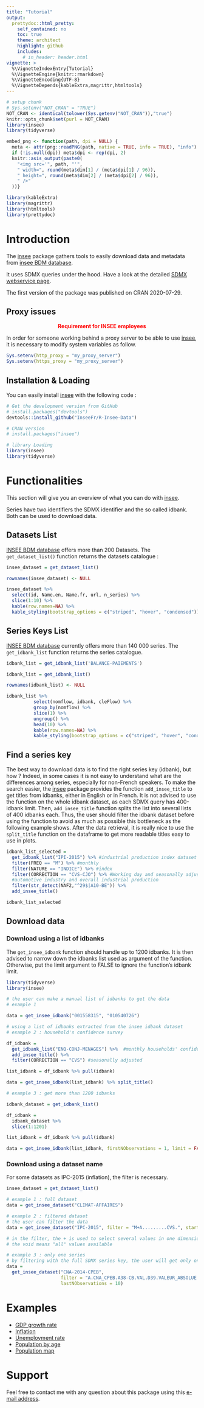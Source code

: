 ---
title: "Tutorial"
output:
  prettydoc::html_pretty:
    self_contained: no
    toc: true
    theme: architect
    highlight: github
    includes:
      # in_header: header.html
vignette: >
  %\VignetteIndexEntry{Tutorial} 
  %\VignetteEngine{knitr::rmarkdown} 
  %\VignetteEncoding{UTF-8}
  %\VignetteDepends{kableExtra,magrittr,htmltools}
---

```{r setup,echo=FALSE, include=FALSE}
# setup chunk
# Sys.setenv("NOT_CRAN" = "TRUE")
NOT_CRAN <- identical(tolower(Sys.getenv("NOT_CRAN")),"true")
knitr::opts_chunk$set(purl = NOT_CRAN)
library(insee)
library(tidyverse)

embed_png <- function(path, dpi = NULL) {
  meta <- attr(png::readPNG(path, native = TRUE, info = TRUE), "info")
  if (!is.null(dpi)) meta$dpi <- rep(dpi, 2)
  knitr::asis_output(paste0(
    "<img src='", path, "'",
    " width=", round(meta$dim[1] / (meta$dpi[1] / 96)),
    " height=", round(meta$dim[2] / (meta$dpi[2] / 96)),
    " />"
  ))}
```

```{r message=FALSE, warning=FALSE, include=FALSE}
library(kableExtra)
library(magrittr)
library(htmltools)
library(prettydoc)
```

# Introduction

The [insee](https://CRAN.R-project.org/package=insee) package gathers tools to easily download data and metadata from [insee BDM database](https://www.insee.fr/en/information/2512785). 

It uses SDMX queries under the hood. Have a look at the detailed [SDMX webservice page](https://www.insee.fr/en/information/2868055).

The first version of the package was published on CRAN 2020-07-29.

## Proxy issues

<center><font color="red"> **Requirement for INSEE employees**</font></center>

In order for someone working behind a proxy server to be able to use [insee](https://CRAN.R-project.org/package=insee), it is necessary to modify system variables as follow.

```{r, message = FALSE, warning = FALSE, eval = FALSE}
Sys.setenv(http_proxy = "my_proxy_server")
Sys.setenv(https_proxy = "my_proxy_server")
```

## Installation & Loading

You can easily install [insee](https://CRAN.R-project.org/package=insee) with the following code :

```{r, message = FALSE, warning = FALSE, eval = FALSE}
# Get the development version from GitHub 
# install.packages("devtools")
devtools::install_github("InseeFr/R-Insee-Data")

# CRAN version
# install.packages("insee")

# library Loading
library(insee)
library(tidyverse)
```

# Functionalities

This section will give you an overview of what you can do with [insee](https://CRAN.R-project.org/package=insee).

Series have two identifiers the SDMX identifier and the so called idbank. Both can be used to download data.

## Datasets List

[INSEE BDM database](https://www.insee.fr/en/information/2512785) offers more than 200 Datasets. The <code>get_dataset_list()</code> function returns the datasets catalogue :

```{r, message = FALSE, warning = FALSE, eval = NOT_CRAN}
insee_dataset = get_dataset_list() 
```

```{r echo = FALSE, message = FALSE, warning = FALSE, eval = NOT_CRAN}
rownames(insee_dataset) <- NULL

insee_dataset %>% 
  select(id, Name.en, Name.fr, url, n_series) %>% 
  slice(1:10) %>% 
  kable(row.names=NA) %>% 
  kable_styling(bootstrap_options = c("striped", "hover", "condensed"))
```

## Series Keys List

[INSEE BDM database](https://www.insee.fr/en/information/2512785) currently offers more than 140 000 series. The <code>get_idbank_list</code> function returns the series catalogue.

```{r, message=FALSE,warning=FALSE,eval=NOT_CRAN}
idbank_list = get_idbank_list('BALANCE-PAIEMENTS')
```

```{r echo=FALSE, message=FALSE, warning=FALSE,eval=NOT_CRAN}
idbank_list = get_idbank_list()

rownames(idbank_list) <- NULL

idbank_list %>% 
          select(nomflow, idbank, cleFlow) %>%   
          group_by(nomflow) %>% 
          slice(1) %>% 
          ungroup() %>% 
          head(10) %>%
          kable(row.names=NA) %>% 
          kable_styling(bootstrap_options = c("striped", "hover", "condensed"))


```

## Find a series key

The best way to download data is to find the right series key (idbank), but how ? Indeed, in some cases it is not easy to understand what are the differences among series, especially for non-French speakers.
To make the search easier, the [insee](https://CRAN.R-project.org/package=insee) package provides the function <code>add_insee_title</code> to get titles from idbanks, either in English or in French. It is not advised to use the function on the whole idbank dataset, as each SDMX query has 400-idbank limit. Then, <code>add_insee_title</code> function splits the list into several lists of 400 idbanks each. Thus, the user should filter the idbank dataset before using the function to avoid as much as possible this bottleneck as the following example shows. After the data retrieval, it is really nice to use the <code>split_title</code> function on the dataframe to get more readable titles easy to use in plots.

```{r message=FALSE, warning=FALSE,eval=FALSE}

idbank_list_selected =
  get_idbank_list("IPI-2015") %>% #industrial production index dataset
  filter(FREQ == "M") %>% #monthly
  filter(NATURE == "INDICE") %>% #index
  filter(CORRECTION == "CVS-CJO") %>% #Working day and seasonally adjusted SA-WDA
  #automotive industry and overall industrial production
  filter(str_detect(NAF2,"^29$|A10-BE")) %>% 
  add_insee_title()

idbank_list_selected

```

## Download data

### Download using a list of idbanks

The <code>get_insee_idbank</code> function should handle up to 1200 idbanks.
It is then advised to narrow down the idbanks list used as argument of the function.
Otherwise, put the limit argument to FALSE to ignore the function's idbank limit.

```{r message=FALSE, warning=FALSE,eval=FALSE}
library(tidyverse)
library(insee)

# the user can make a manual list of idbanks to get the data 
# example 1

data = get_insee_idbank("001558315", "010540726")

# using a list of idbanks extracted from the insee idbank dataset
# example 2 : household's confidence survey

df_idbank = 
  get_idbank_list("ENQ-CONJ-MENAGES") %>%  #monthly households' confidence survey
  add_insee_title() %>% 
  filter(CORRECTION == "CVS") #seasonally adjusted

list_idbank = df_idbank %>% pull(idbank)

data = get_insee_idbank(list_idbank) %>% split_title()

# example 3 : get more than 1200 idbanks

idbank_dataset = get_idbank_list()

df_idbank = 
  idbank_dataset %>%
  slice(1:1201)

list_idbank = df_idbank %>% pull(idbank)

data = get_insee_idbank(list_idbank, firstNObservations = 1, limit = FALSE)

```

### Download using a dataset name

For some datasets as IPC-2015 (inflation), the filter is necessary.

```{r message=FALSE, warning=FALSE,eval=FALSE}

insee_dataset = get_dataset_list() 

# example 1 : full dataset
data = get_insee_dataset("CLIMAT-AFFAIRES")

# example 2 : filtered dataset 
# the user can filter the data
data = get_insee_dataset("IPC-2015", filter = "M+A.........CVS.", startPeriod = "2015-03")

# in the filter, the + is used to select several values in one dimension, like an "and" statement
# the void means "all" values available

# example 3 : only one series
# by filtering with the full SDMX series key, the user will get only one series
data = 
  get_insee_dataset("CNA-2014-CPEB",
                    filter = "A.CNA_CPEB.A38-CB.VAL.D39.VALEUR_ABSOLUE.FE.EUROS_COURANTS.BRUT",
                    lastNObservations = 10)

```

# Examples 

* [GDP growth rate](https://hadrilec.github.io/insee/articles/v2_gdp-vignettes.html)
* [Inflation](https://hadrilec.github.io/insee/articles/v3_inflation-vignettes.html)
* [Unemployment rate](https://hadrilec.github.io/insee/articles/v4_unem-vignettes.html)
* [Population by age](https://hadrilec.github.io/insee/articles/v5_pop-vignettes.html)
* [Population map](https://hadrilec.github.io/insee/articles/v6_pop_map-vignettes.html)


# Support
Feel free to contact me with any question about this package using this [e-mail address](mailto:leclerc.hadrien@gmail.com?subject=[r-package][insee]).

